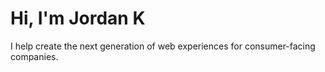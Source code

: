 # Hi, I'm Jordan K

I help create the next generation of web experiences for consumer-facing companies.
